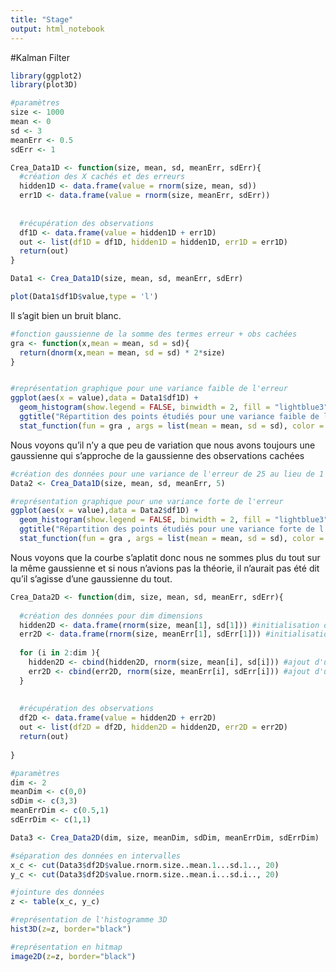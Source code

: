 ---
title: "Stage"
output: html_notebook
---

#Kalman Filter


```{r}

library(ggplot2)
library(plot3D)

```



```{r création de données en dimension simple}

#paramètres
size <- 1000
mean <- 0
sd <- 3
meanErr <- 0.5
sdErr <- 1

Crea_Data1D <- function(size, mean, sd, meanErr, sdErr){
  #création des X cachés et des erreurs
  hidden1D <- data.frame(value = rnorm(size, mean, sd))
  err1D <- data.frame(value = rnorm(size, meanErr, sdErr)) 
  
  
  #récupération des observations
  df1D <- data.frame(value = hidden1D + err1D)
  out <- list(df1D = df1D, hidden1D = hidden1D, err1D = err1D)
  return(out)
}

Data1 <- Crea_Data1D(size, mean, sd, meanErr, sdErr)

```

```{r représentation data simple}

plot(Data1$df1D$value,type = 'l')

```

Il s'agit bien un bruit blanc.

```{r représentation pour le cas avec peu de variation sur l erreur}

#fonction gaussienne de la somme des termes erreur + obs cachées
gra <- function(x,mean = mean, sd = sd){
  return(dnorm(x,mean = mean, sd = sd) * 2*size)
}


#représentation graphique pour une variance faible de l'erreur
ggplot(aes(x = value),data = Data1$df1D) +
  geom_histogram(show.legend = FALSE, binwidth = 2, fill = "lightblue3", col = 'black') +
  ggtitle("Répartition des points étudiés pour une variance faible de l'erreur") +
  stat_function(fun = gra , args = list(mean = mean, sd = sd), color = "red", linewidth = 1)

```

Nous voyons qu'il n'y a que peu de variation que nous avons toujours une gaussienne qui s'approche de la gaussienne des observations cachées

```{r représentation pour le cas avec beaucoup de variation sur l erreur}

#création des données pour une variance de l'erreur de 25 au lieu de 1
Data2 <- Crea_Data1D(size, mean, sd, meanErr, 5)

#représentation graphique pour une variance forte de l'erreur
ggplot(aes(x = value),data = Data2$df1D) +
  geom_histogram(show.legend = FALSE, binwidth = 2, fill = "lightblue3", col = 'black') +
  ggtitle("Répartition des points étudiés pour une variance forte de l'erreur") +
  stat_function(fun = gra , args = list(mean = mean, sd = sd), color = "red", linewidth = 1)


```

Nous voyons que la courbe s'aplatit donc nous ne sommes plus du tout sur la même gaussienne et si nous n'avions pas la théorie, il n'aurait pas été dit qu'il s'agisse d'une gaussienne du tout.

```{r création de données en dimensions multiples}

Crea_Data2D <- function(dim, size, mean, sd, meanErr, sdErr){
  
  #création des données pour dim dimensions
  hidden2D <- data.frame(rnorm(size, mean[1], sd[1])) #initialisation des observations cachées
  err2D <- data.frame(rnorm(size, meanErr[1], sdErr[1])) #initialisation des erreurs
  
  for (i in 2:dim ){
    hidden2D <- cbind(hidden2D, rnorm(size, mean[i], sd[i])) #ajout d'une dimension d'observations cachées
    err2D <- cbind(err2D, rnorm(size, meanErr[i], sdErr[i])) #ajout d'une dimension d'erreur
  }
  
  
  #récupération des observations
  df2D <- data.frame(value = hidden2D + err2D)
  out <- list(df2D = df2D, hidden2D = hidden2D, err2D = err2D)
  return(out)
  
}  

#paramètres
dim <- 2
meanDim <- c(0,0)
sdDim <- c(3,3)
meanErrDim <- c(0.5,1)
sdErrDim <- c(1,1)

Data3 <- Crea_Data2D(dim, size, meanDim, sdDim, meanErrDim, sdErrDim)

```


```{r représentation des données en dimensions multiples}

#séparation des données en intervalles
x_c <- cut(Data3$df2D$value.rnorm.size..mean.1...sd.1.., 20)
y_c <- cut(Data3$df2D$value.rnorm.size..mean.i...sd.i.., 20)

#jointure des données
z <- table(x_c, y_c)

#représentation de l'histogramme 3D
hist3D(z=z, border="black")

#représentation en hitmap
image2D(z=z, border="black")

```

